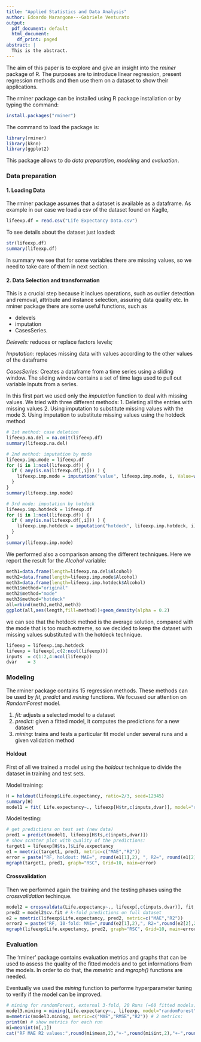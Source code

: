 ```yaml
---
title: "Applied Statistics and Data Analysis"
author: Edoardo Marangone---Gabriele Venturato
output:
  pdf_document: default
  html_document:
    df_print: paged
abstract: |
  This is the abstract.
---
```

The aim of this paper is to explore and give an insight into the *rminer* package of R. The purposes are to introduce linear regression, present regression methods and then use them on a dataset to show their applications.

The rminer package can be installed using R package installation or by typing the command: 
```r
install.packages("rminer")
```
The command to load the package is:
```r
library(rminer)
library(kknn)
library(ggplot2)
```
This package allows to do *data preparation*, *modeling* and *evaluation*.

### Data preparation
#### 1. Loading Data
The rminer package assumes that a dataset is available as a dataframe. As example in our case we load a csv of the dataset found on Kaglle, 
```r
lifeexp.df = read.csv("Life Expectancy Data.csv")
```

To see details about the dataset just loaded:
```r
str(lifeexp.df)
summary(lifeexp.df)
```

In summary we see that for some variables there are missing values, so we need to take care of them in next section.

#### 2. Data Selection and transformation
This is a crucial step because it inclues operations, such as outlier detection and removal, attribute and instance selection, assuring data quality etc. In rminer package there are some useful functions, such as 

* delevels
* imputation
* CasesSeries.

*Delevels:* reduces or replace factors levels;

*Imputation:* replaces missing data with values according to the other values of the dataframe 

*CasesSeries:* Creates a dataframe from a time series using a sliding window. The sliding window contains a set of time lags used to pull out variable inputs from a series.

In this first part we used only the *imputation* function to deal with missing values. We tried with three different methods:
1. Deleting all the entries with missing values
2. Using imputation to substitute missing values with the mode
3. Using imputation to substitute missing values using the hotdeck method

```r
# 1st method: case deletion
lifeexp.na.del = na.omit(lifeexp.df)
summary(lifeexp.na.del)

# 2nd method: imputation by mode
lifeexp.imp.mode = lifeexp.df
for (i in 1:ncol(lifeexp.df)) {
  if ( any(is.na(lifeexp.df[,i])) ) {
    lifeexp.imp.mode = imputation("value", lifeexp.imp.mode, i, Value=which.max(table(na.omit(lifeexp.df[,i]))))
  }
}
summary(lifeexp.imp.mode)

# 3rd mode: imputation by hotdeck
lifeexp.imp.hotdeck = lifeexp.df
for (i in 1:ncol(lifeexp.df)) {
  if ( any(is.na(lifeexp.df[,i])) ) {
    lifeexp.imp.hotdeck = imputation("hotdeck", lifeexp.imp.hotdeck, i)
  }
}
summary(lifeexp.imp.mode)
```

We performed also a comparison among the different techniques. Here we report the result for the *Alcohol* variable:
```r
meth1=data.frame(length=lifeexp.na.del$Alcohol)
meth2=data.frame(length=lifeexp.imp.mode$Alcohol)
meth3=data.frame(length=lifeexp.imp.hotdeck$Alcohol)
meth1$method="original"
meth2$method="mode"
meth3$method="hotdeck"
all=rbind(meth1,meth2,meth3)
ggplot(all,aes(length,fill=method))+geom_density(alpha = 0.2)
```

we can see that the hotdeck method is the average solution, compared with the mode that is too much extreme, so we decided to keep the dataset with missing values substituted with the hotdeck technique.

```r
lifeexp = lifeexp.imp.hotdeck
lifeexp = lifeexp[,c(2:ncol(lifeexp))]
inputs  = c(1:2,4:ncol(lifeexp))
dvar    = 3
```

### Modeling
The rminer package contains 15 regression methods. These methods can be used by *fit*, *predict* and *mining* functions. We focused our attention on *RandomForest* model.

1. *fit:* adjusts a selected model to a dataset
2. *predict:* given a fitted model, it computes the predictions for a new dataset
3. *mining:* trains and tests a particular fit model under several runs and a given validation method

#### Holdout
First of all we trained a model using the *holdout* technique to divide the dataset in training and test sets.

Model training:
```r
H = holdout(lifeexp$Life.expectancy, ratio=2/3, seed=12345)
summary(H)
model1 = fit( Life.expectancy~., lifeexp[H$tr,c(inputs,dvar)], model="randomForest")
```

Model testing:
```r
# get predictions on test set (new data)
pred1 = predict(model1, lifeexp[H$ts,c(inputs,dvar)])
# show scatter plot with quality of the predictions:
target1 = lifeexp[H$ts,]$Life.expectancy
e1 = mmetric(target1, pred1, metric=c("MAE","R2"))
error = paste("RF, holdout: MAE=", round(e1[1],2), ", R2=", round(e1[2],2), sep="")
mgraph(target1, pred1, graph="RSC", Grid=10, main=error)
```

#### Crossvalidation
Then we performed again the training and the testing phases using the *crossvalidation* techinque.

```r
model2 = crossvaldata(Life.expectancy~., lifeexp[,c(inputs,dvar)], fit, predict, ngroup=10, seed=123, model="randomForest", task="reg")
pred2 = model2$cv.fit # k-fold predictions on full dataset
e2 = mmetric(lifeexp$Life.expectancy, pred2, metric=c("MAE","R2"))
error2 = paste("RF, 10-fold: MAE=",round(e2[1],2),", R2=",round(e2[2],2),sep="")
mgraph(lifeexp$Life.expectancy, pred2, graph="RSC", Grid=10, main=error2)
```

### Evaluation
The 'rminer' package contains evaluation metrics and graphs that can be used to assess the quality of the fitted models and to get informations from the models. In order to do that, the *mmetric* and *mgraph()* functions are needed. 

Eventually we used the *mining* function to performe hyperparameter tuning to verify if the model can be improved.

```r
# mining for randomForest, external 3-fold, 20 Runs (=60 fitted models)
model3.mining = mining(Life.expectancy~., lifeexp, model="randomForest", method=c("kfold",3,123), Runs=20)
m=mmetric(model3.mining, metric=c("MAE","RMSE","R2")) # 2 metrics:
print(m) # show metrics for each run
mi=meanint(m[,1])
cat("RF MAE R2 values:",round(mi$mean,2),"+-",round(mi$int,2),"+-",round(mi$int,3),"\n")
```